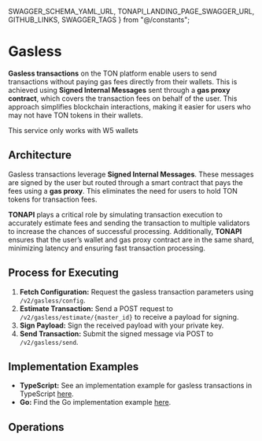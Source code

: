   SWAGGER_SCHEMA_YAML_URL,
  TONAPI_LANDING_PAGE_SWAGGER_URL,
  GITHUB_LINKS,
  SWAGGER_TAGS
} from "@/constants";


# Gasless<SwaggerLink tag={SWAGGER_TAGS.GASLESS} />

**Gasless transactions** on the TON platform enable users to send transactions without paying gas fees directly from their wallets. This is achieved using **Signed Internal Messages** sent through a **gas proxy contract**, which covers the transaction fees on behalf of the user. This approach simplifies blockchain interactions, making it easier for users who may not have TON tokens in their wallets.

This service only works with <ExternalLink href={GITHUB_LINKS.W5_SPECIFICATION}>W5 wallets</ExternalLink>

## Architecture

Gasless transactions leverage **Signed Internal Messages**. These messages are signed by the user but routed through a smart contract that pays the fees using a **gas proxy**. This eliminates the need for users to hold TON tokens for transaction fees.

**TONAPI** plays a critical role by simulating transaction execution to accurately estimate fees and sending the transaction to multiple validators to increase the chances of successful processing. Additionally, **TONAPI** ensures that the user’s wallet and gas proxy contract are in the same shard, minimizing latency and ensuring fast transaction processing.

## Process for Executing

1. **Fetch Configuration:** Request the gasless transaction parameters using `/v2/gasless/config`.
2. **Estimate Transaction:** Send a POST request to `/v2/gasless/estimate/{master_id}` to receive a payload for signing.
3. **Sign Payload:** Sign the received payload with your private key.
4. **Send Transaction:** Submit the signed message via POST to `/v2/gasless/send`.

## Implementation Examples

- **TypeScript:** See an implementation example for gasless transactions in TypeScript [here](/tonapi/cookbook#gasless-transfer).
- **Go:** Find the Go implementation example [here](/tonapi/cookbook#gasless-transfer).

## Operations

<SchemaLoader tag={SWAGGER_TAGS.GASLESS} />
